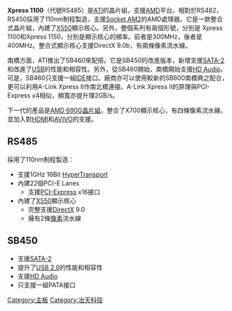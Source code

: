 {{noteTA
|G1=IT
}}
'''Xpress 1100'''（代號RS485）是[[ATI|ATI]]的晶片組，支援[[AMD|AMD]]平台。相對於RS482，RS450採用了110nm制程製造，支援[[Socket_AM2|Socket AM2]]的AMD處理器。它是一款整合式晶片組，內建了[[Radeon_X_Series|X550]]顯示核心。另外，整個系列有兩個形號，分別是 Xpress 1100和Xpress 1150，分別是顯示核心的頻率。前者是300MHz，後者是400MHz。整合式顯示核心支援DirectX 9.0b，有兩條像素流水線。

南橋方面，ATI推出了SB460來配搭。它是SB450的改進版本，新增支援[[SATA-2|SATA-2]]和改進了[[USB|USB]]的性能和相容性。另外，從SB460開始，南橋開始支援[[HD_Audio|HD Audio]]。可是，SB460只支援一組[[IDE|IDE]]接口。廠商亦可以使用較新的SB600南橋興之配合，更可以利用A-Link Xpress II作南北橋連接。A-Link Xpress II的原理與PCI-Express x4相似，頻寬亦提升理2GB/s。

下一代的產品是[[AMD_690G晶片組|AMD 690G晶片組]]，整合了X700顯示核心，有四條像素流水線。並加入對[[HDMI|HDMI]]和[[AVIVO|AVIVO]]的支援。

== RS485 ==
採用了110nm制程製造：
*支援1GHz 16Bit [[HyperTransport|HyperTransport]]
*內建22個PCI-E Lanes
**支援[[PCI-Express|PCI-Express]] x16接口
*內建了[[Radeon_X_Series|X550]]顯示核心
**完整支援[[DirectX|DirectX]] 9.0
**擁有2條[[像素|像素]]流水線

== SB450 ==
*支援[[SATA-2|SATA-2]]
*提升了[[USB_2.0|USB 2.0]]的性能和相容性
*支援[[HD_Audio|HD Audio]]
*只支援一組PATA接口

{{ATI}}

[[Category:主板|Category:主板]]
[[Category:冶天科技|Category:冶天科技]]